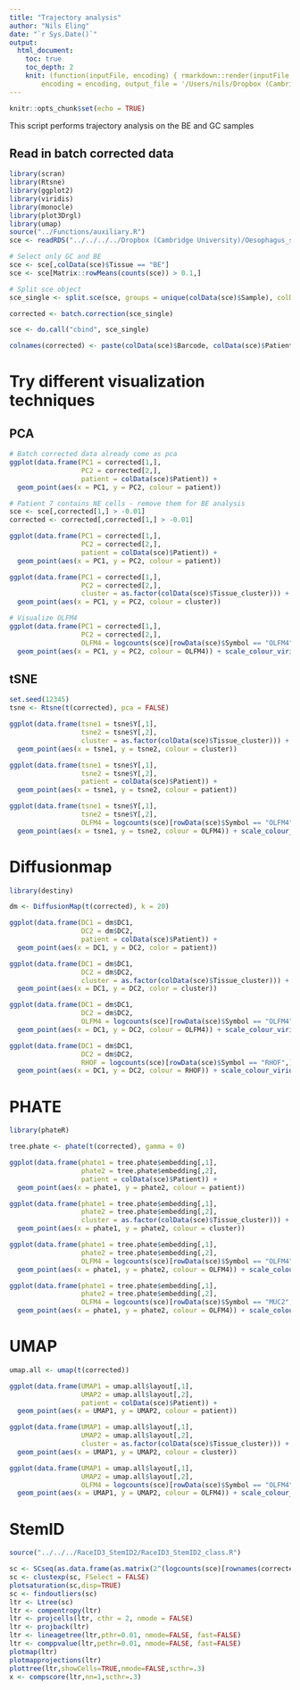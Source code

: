 ```yaml
---
title: "Trajectory analysis"
author: "Nils Eling"
date: "`r Sys.Date()`"
output: 
  html_document:
    toc: true
    toc_depth: 2
    knit: (function(inputFile, encoding) { rmarkdown::render(inputFile, 
        encoding = encoding, output_file = '/Users/nils/Dropbox (Cambridge University)/Oesophagus_single_cell/Results/Reports/Trajectory_analysis.html') })
---
```


```r
knitr::opts_chunk$set(echo = TRUE)
```

This script performs trajectory analysis on the BE and GC samples

## Read in batch corrected data

```r
library(scran)
library(Rtsne)
library(ggplot2)
library(viridis)
library(monocle)
library(plot3Drgl)
library(umap)
source("../Functions/auxiliary.R")
sce <- readRDS("../../../../Dropbox (Cambridge University)/Oesophagus_single_cell/All_corrected_sce.rds")

# Select only GC and BE
sce <- sce[,colData(sce)$Tissue == "BE"]
sce <- sce[Matrix::rowMeans(counts(sce)) > 0.1,]

# Split sce object
sce_single <- split.sce(sce, groups = unique(colData(sce)$Sample), colData.name = "Sample")

corrected <- batch.correction(sce_single)

sce <- do.call("cbind", sce_single)

colnames(corrected) <- paste(colData(sce)$Barcode, colData(sce)$Patient, colData(sce)$Tissue, sep = "_")
```

# Try different visualization techniques

## PCA

```r
# Batch corrected data already come as pca
ggplot(data.frame(PC1 = corrected[1,],
                  PC2 = corrected[2,],
                  patient = colData(sce)$Patient)) + 
  geom_point(aes(x = PC1, y = PC2, colour = patient))

# Patient 7 contains NE cells - remove them for BE analysis
sce <- sce[,corrected[1,] > -0.01]
corrected <- corrected[,corrected[1,] > -0.01]

ggplot(data.frame(PC1 = corrected[1,],
                  PC2 = corrected[2,],
                  patient = colData(sce)$Patient)) + 
  geom_point(aes(x = PC1, y = PC2, colour = patient))

ggplot(data.frame(PC1 = corrected[1,],
                  PC2 = corrected[2,],
                  cluster = as.factor(colData(sce)$Tissue_cluster))) + 
  geom_point(aes(x = PC1, y = PC2, colour = cluster))

# Visualize OLFM4
ggplot(data.frame(PC1 = corrected[1,],
                  PC2 = corrected[2,],
                  OLFM4 = logcounts(sce)[rowData(sce)$Symbol == "OLFM4",])) +
  geom_point(aes(x = PC1, y = PC2, colour = OLFM4)) + scale_colour_viridis()
```

## tSNE

```r
set.seed(12345)
tsne <- Rtsne(t(corrected), pca = FALSE)

ggplot(data.frame(tsne1 = tsne$Y[,1],
                  tsne2 = tsne$Y[,2],
                  cluster = as.factor(colData(sce)$Tissue_cluster))) + 
  geom_point(aes(x = tsne1, y = tsne2, colour = cluster))

ggplot(data.frame(tsne1 = tsne$Y[,1],
                  tsne2 = tsne$Y[,2],
                  patient = colData(sce)$Patient)) + 
  geom_point(aes(x = tsne1, y = tsne2, colour = patient))

ggplot(data.frame(tsne1 = tsne$Y[,1],
                  tsne2 = tsne$Y[,2],
                  OLFM4 = logcounts(sce)[rowData(sce)$Symbol == "OLFM4",])) +
  geom_point(aes(x = tsne1, y = tsne2, colour = OLFM4)) + scale_colour_viridis()

```

# Diffusionmap

```r
library(destiny)

dm <- DiffusionMap(t(corrected), k = 20)

ggplot(data.frame(DC1 = dm$DC1,
                  DC2 = dm$DC2,
                  patient = colData(sce)$Patient)) + 
  geom_point(aes(x = DC1, y = DC2, color = patient))

ggplot(data.frame(DC1 = dm$DC1,
                  DC2 = dm$DC2,
                  cluster = as.factor(colData(sce)$Tissue_cluster))) + 
  geom_point(aes(x = DC1, y = DC2, color = cluster))

ggplot(data.frame(DC1 = dm$DC1,
                  DC2 = dm$DC2,
                  OLFM4 = logcounts(sce)[rowData(sce)$Symbol == "OLFM4",])) +
  geom_point(aes(x = DC1, y = DC2, colour = OLFM4)) + scale_colour_viridis()

ggplot(data.frame(DC1 = dm$DC1,
                  DC2 = dm$DC2,
                  RHOF = logcounts(sce)[rowData(sce)$Symbol == "RHOF",])) +
  geom_point(aes(x = DC1, y = DC2, colour = RHOF)) + scale_colour_viridis()
```

# PHATE

```r
library(phateR)

tree.phate <- phate(t(corrected), gamma = 0)

ggplot(data.frame(phate1 = tree.phate$embedding[,1],
                  phate2 = tree.phate$embedding[,2],
                  patient = colData(sce)$Patient)) + 
  geom_point(aes(x = phate1, y = phate2, colour = patient))

ggplot(data.frame(phate1 = tree.phate$embedding[,1],
                  phate2 = tree.phate$embedding[,2],
                  cluster = as.factor(colData(sce)$Tissue_cluster))) + 
  geom_point(aes(x = phate1, y = phate2, colour = cluster))

ggplot(data.frame(phate1 = tree.phate$embedding[,1],
                  phate2 = tree.phate$embedding[,2],
                  OLFM4 = logcounts(sce)[rowData(sce)$Symbol == "OLFM4",])) +
  geom_point(aes(x = phate1, y = phate2, colour = OLFM4)) + scale_colour_viridis()

ggplot(data.frame(phate1 = tree.phate$embedding[,1],
                  phate2 = tree.phate$embedding[,2],
                  OLFM4 = logcounts(sce)[rowData(sce)$Symbol == "MUC2",])) +
  geom_point(aes(x = phate1, y = phate2, colour = OLFM4)) + scale_colour_viridis()
```

# UMAP

```r
umap.all <- umap(t(corrected))

ggplot(data.frame(UMAP1 = umap.all$layout[,1],
                  UMAP2 = umap.all$layout[,2],
                  patient = colData(sce)$Patient)) + 
  geom_point(aes(x = UMAP1, y = UMAP2, colour = patient))

ggplot(data.frame(UMAP1 = umap.all$layout[,1],
                  UMAP2 = umap.all$layout[,2],
                  cluster = as.factor(colData(sce)$Tissue_cluster))) + 
  geom_point(aes(x = UMAP1, y = UMAP2, colour = cluster))

ggplot(data.frame(UMAP1 = umap.all$layout[,1],
                  UMAP2 = umap.all$layout[,2],
                  OLFM4 = logcounts(sce)[rowData(sce)$Symbol == "OLFM4",])) +
  geom_point(aes(x = UMAP1, y = UMAP2, colour = OLFM4)) + scale_colour_viridis()
```

# StemID

```r
source("../../../RaceID3_StemID2/RaceID3_StemID2_class.R")

sc <- SCseq(as.data.frame(as.matrix(2^(logcounts(sce)[rownames(corrected)]) - 1)))
sc <- clustexp(sc, FSelect = FALSE)
plotsaturation(sc,disp=TRUE)
sc <- findoutliers(sc)
ltr <- Ltree(sc)
ltr <- compentropy(ltr)
ltr <- projcells(ltr, cthr = 2, nmode = FALSE)
ltr <- projback(ltr)
ltr <- lineagetree(ltr,pthr=0.01, nmode=FALSE, fast=FALSE)
ltr <- comppvalue(ltr,pethr=0.01, nmode=FALSE, fast=FALSE)
plotmap(ltr)
plotmapprojections(ltr)
plottree(ltr,showCells=TRUE,nmode=FALSE,scthr=.3)
x <- compscore(ltr,nn=1,scthr=.3)

```


